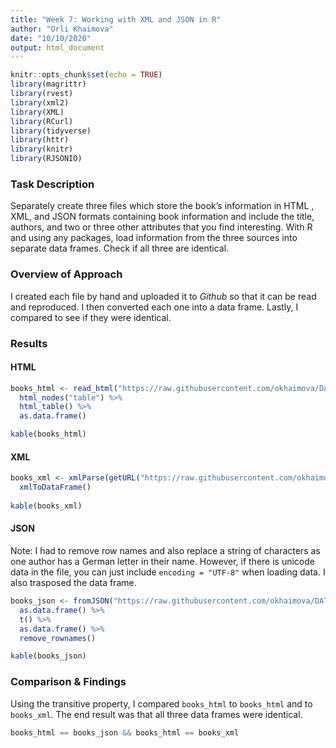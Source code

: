 ---
title: "Week 7: Working with XML and JSON in R"
author: "Orli Khaimova"
date: "10/10/2020"
output: html_document
---

```{r setup, include=FALSE}
knitr::opts_chunk$set(echo = TRUE)
library(magrittr)
library(rvest)
library(xml2)
library(XML)
library(RCurl)
library(tidyverse)
library(httr)
library(knitr)
library(RJSONIO)
```

### Task Description

Separately create three files which store the book’s information in HTML , XML, and JSON formats containing book information and include the title, authors, and two or three other attributes that you find interesting. With R and using any packages, load information from the three sources into separate data frames. Check if all three are identical.

### Overview of Approach

I created each file by hand and uploaded it to *Github* so that it can be read and reproduced. I then converted each one into a data frame. Lastly, I compared to see if they were identical. 


### Results{.tabset}

#### HTML

```{r HTML}
books_html <- read_html("https://raw.githubusercontent.com/okhaimova/DATA-607/master/Week7/books.html") %>%
  html_nodes("table") %>% 
  html_table() %>% 
  as.data.frame()

kable(books_html)
```
#### XML

```{r XML}
books_xml <- xmlParse(getURL("https://raw.githubusercontent.com/okhaimova/DATA-607/master/Week7/books.xml")) %>%
  xmlToDataFrame()
  
kable(books_xml)
```
#### JSON

Note: I had to remove row names and also replace a string of characters as one author has a German letter in their name. However, if there is unicode data in the file, you can just include `encoding = "UTF-8"` when loading data. I also trasposed the data frame.

```{r JSON}
books_json <- fromJSON("https://raw.githubusercontent.com/okhaimova/DATA-607/master/Week7/books.json", encoding = "UTF-8") %>%
  as.data.frame() %>%
  t() %>%
  as.data.frame() %>%
  remove_rownames()

kable(books_json)
```

### Comparison & Findings

Using the transitive property, I compared `books_html` to `books_html` and to `books_xml`. The end result was that all three data frames were identical.

```{r}
books_html == books_json && books_html == books_xml
```


